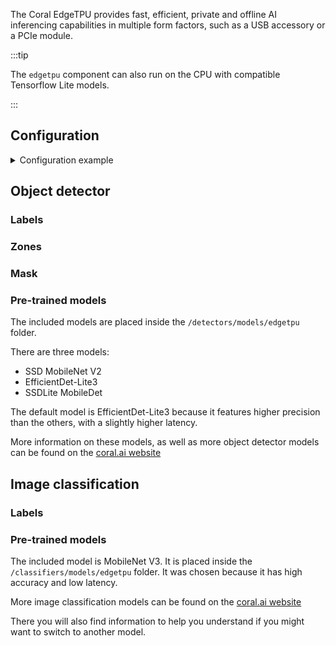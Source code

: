 

<ComponentHeader meta={ComponentMetadata} />

The Coral EdgeTPU provides fast, efficient, private and offline AI inferencing capabilities in multiple form factors, such as a USB accessory or a PCIe module.

:::tip

The `edgetpu` component can also run on the CPU with compatible Tensorflow Lite models.

:::

## Configuration

<details>
  <summary>Configuration example</summary>

```yaml
edgetpu:
  object_detector:
    cameras:
      camera_one:
        fps: 1
        labels:
          - label: person
            confidence: 0.8
          - label: cat
            confidence: 0.8
      camera_two:
        fps: 1
        scan_on_motion_only: false
        labels:
          - label: dog
            confidence: 0.8
            trigger_recorder: false
  image_classification:
    device: cpu
    cameras:
      camera_two:
    labels:
      - dog
```

</details>

<ComponentConfiguration meta={ComponentMetadata} config={config} />

## Object detector

<ObjectDetector />

### Labels

<ObjectDetectorLabels label_path="/detectors/models/darknet/coco.names" />

### Zones

<ObjectDetectorZones meta={ComponentMetadata} />

### Mask

<ObjectDetectorMask meta={ComponentMetadata} />

### Pre-trained models

The included models are placed inside the `/detectors/models/edgetpu` folder.

There are three models:

- SSD MobileNet V2
- EfficientDet-Lite3
- SSDLite MobileDet

The default model is EfficientDet-Lite3 because it features higher precision than the others, with a slightly higher latency.

More information on these models, as well as more object detector models can be found on the [coral.ai website](https://coral.ai/models/object-detection/)

## Image classification

<ImageClassification />

### Labels

<ImageClassificationLabels />

### Pre-trained models

The included model is MobileNet V3.
It is placed inside the `/classifiers/models/edgetpu` folder.
It was chosen because it has high accuracy and low latency.

More image classification models can be found on the [coral.ai website](https://coral.ai/models/image-classification/)

There you will also find information to help you understand if you might want to switch to another model.

